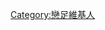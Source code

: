 {{Userbox
  |border-c = #FF0000
  |border-s = 1
  |id-c = #FFFF00
  |id-s = 12
  |id-fc = #FF0000
  |info-c = #FF0000
  |info-s = 9
  |info-fc = #FFFF00
  |id = 戀足狂
  |info = 這個用戶迷戀擁有<strong><span style="font-size:larger;">修長美腿</span></strong>的漂亮女孩子。
}}

[[Category:戀足維基人]]